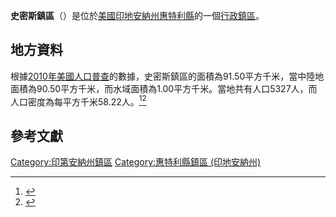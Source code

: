 {{noteTA
|G1=USState
|G2=地名
|G3=Unit
}}
{{Infobox settlement
|official_name            = 史密斯鎮區
|native_name = Smith Township
|settlement_type          = [[行政鎮區|行政鎮區]]
|image_skyline            = 
|imagesize                = 
|image_map                = Map highlighting Smith Township, Whitley County, Indiana.svg
|mapsize                  = 250px
|pushpin_map  =USA Indiana
|pushpin_label = 史密斯鎮區
|pushpin_label_position   = top
|pushpin_map_caption      = 史密斯鎮區在印地安納州的位置
|subdivision_type         = [[世界政區索引|國家]]
|subdivision_type1        = [[美国州份|州份]]
|subdivision_type2        = [[印地安納州行政区划|縣]]
|subdivision_name         = [[美国|美国]]
|subdivision_name1        = [[印地安納州|印地安納州]]
|subdivision_name2        = [[惠特利縣_(印地安納州)|惠特利縣]]
|elevation_ft             = 856
|elevation_m              = 261
|timezone                 = [[北美东部時區|北美东部時區]]
|area_total_km2           = 91.50
|area_land_km2            = 90.50
|area_water_km2           = 1.00
|area_total_sq_mi         = 
|area_land_sq_mi          = 
|area_water_sq_mi         = 
|population_as_of         = [[2010年美國人口普查|2010]]
|population_footnotes     = 
|population_total         = 5327
|population_density_km2   = auto
|population_density_sq_mi = auto
|utc_offset               = -5
|coordinates              = {{coord|41|13|22|N|85|22|05|W|type:city_region:US-AL_source:GNS-enwiki|display=inline,title}}
| coor_pinpoint           = 
| coordinates_footnotes   = 
|timezone_DST             = EDT
|utc_offset_DST           = -4
|postal_code_type         = [[美國郵區編號|郵區編號]]
|postal_code              = 
|area_code                = {{link-en|电话区号260|Area code 260|260}}
|blank_name = [[地名信息系统|GNIS ID]]
|blank_info = 453853
}}
'''史密斯鎮區'''（{{lang-en|Smith Township}}）是位於[[美國|美國]][[印地安納州|印地安納州]][[惠特利縣_(印地安納州)|惠特利縣]]的一個[[行政鎮區|行政鎮區]]。

== 地方資料 ==
根據[[2010年美國人口普查|2010年美國人口普查]]的數據，史密斯鎮區的面積為91.50平方千米，當中陸地面積為90.50平方千米，而水域面積為1.00平方千米。當地共有人口5327人，而人口密度為每平方千米58.22人。<ref name="GR8">{{cite web|url=http://factfinder2.census.gov|publisher=[[美国人口调查局|美国人口调查局]]|accessdate=2011-05-14|title=American FactFinder|archive-date=2013-09-11|archive-url=https://web.archive.org/web/20130911234518/http://factfinder2.census.gov/|dead-url=no}}</ref><ref>{{cite web|url=https://www.citypopulation.de/en/usa/indiana/admin/|title=USA: Indiana (Counties and Townships) - City Population|access-date=2020-09-06|archive-date=2020-04-22|archive-url=https://web.archive.org/web/20200422090607/https://www.citypopulation.de/en/usa/indiana/admin/|dead-url=no}}</ref>

== 參考文獻 ==
{{reflist}}

{{惠特利縣 (印地安納州)}}

{{DEFAULTSORT:Smith Township}}
[[Category:印第安納州鎮區|Category:印第安納州鎮區]]
[[Category:惠特利縣鎮區_(印地安納州)|Category:惠特利縣鎮區 (印地安納州)]]

{{Indiana-geo-stub}}